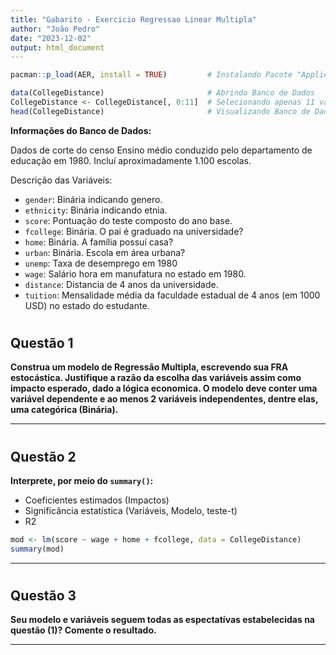 ```yaml
---
title: "Gabarito - Exercicio Regressao Linear Multipla"
author: "João Pedro"
date: "2023-12-02"
output: html_document
---
```



```r
pacman::p_load(AER, install = TRUE)         # Instalando Pacote "Applied Econometrics with R (AER)"
```

```r
data(CollegeDistance)                       # Abrindo Banco de Dados
CollegeDistance <- CollegeDistance[, 0:11]  # Selecionando apenas 11 variáveis (Colunas)
head(CollegeDistance)                       # Visualizando Banco de Dados
```

**Informações do Banco de Dados:**

Dados de corte do censo Ensino médio conduzido pelo departamento de educação em 1980. Incluí aproximadamente 1.100 escolas.

Descrição das Variáveis:

- `gender`: Binária indicando genero.
- `ethnicity`: Binária indicando etnia.
- `score`: Pontuação do teste composto do ano base. 
- `fcollege`: Binária. O pai é graduado na universidade?
- `home`: Binária. A família possuí casa?
- `urban`: Binária. Escola em área urbana?
- `unemp`: Taxa de desemprego em 1980
- `wage`: Salário hora em manufatura no estado em 1980.
- `distance`: Distancia de 4 anos da universidade.
- `tuition`: Mensalidade média da faculdade estadual de 4 anos (em 1000 USD) no estado do estudante.

#  {.tabset}

## Questão 1

**Construa um modelo de Regressão Multipla, escrevendo sua FRA estocástica. Justifique a razão da escolha das variáveis assim como impacto esperado, dado a lógica economica. O modelo deve conter uma variável dependente e ao menos 2 variáveis independentes, dentre elas, uma categórica (Binária).**

---

#  {.tabset}

## Questão 2

**Interprete, por meio do `summary()`:**

  - Coeficientes estimados (Impactos)
  - Significância estatística (Variáveis, Modelo, teste-t)
  - R2
  
```r
mod <- lm(score ~ wage + home + fcollege, data = CollegeDistance)
summary(mod)
```

---

#  {.tabset}

## Questão 3

**Seu modelo e variáveis seguem todas as espectatívas estabelecidas na questão (1)? Comente o resultado.**

---